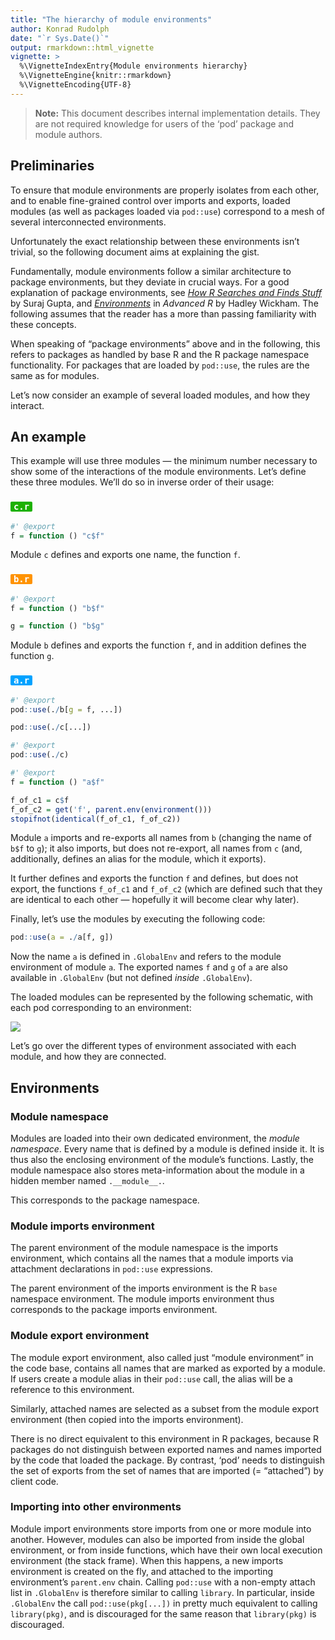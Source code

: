 ```yaml
---
title: "The hierarchy of module environments"
author: Konrad Rudolph
date: "`r Sys.Date()`"
output: rmarkdown::html_vignette
vignette: >
  %\VignetteIndexEntry{Module environments hierarchy}
  %\VignetteEngine{knitr::rmarkdown}
  %\VignetteEncoding{UTF-8}
---
```


> **Note:** This document describes internal implementation details. They are
> not required knowledge for users of the ‘pod’ package and module authors.

## Preliminaries

To ensure that module environments are properly isolates from each other, and to
enable fine-grained control over imports and exports, loaded modules (as well as
packages loaded via `pod::use`) correspond to a mesh of several interconnected
environments.

Unfortunately the exact relationship between these environments isn’t trivial,
so the following document aims at explaining the gist.

Fundamentally, module environments follow a similar architecture to package
environments, but they deviate in crucial ways. For a good explanation of
package environments, see [*How R Searches and Finds Stuff*](http://blog.obeautifulcode.com/R/How-R-Searches-And-Finds-Stuff/)
by Suraj Gupta, and [*Environments*](http://adv-r.had.co.nz/Environments.html)
in *Advanced R* by Hadley Wickham. The following assumes that the reader has a
more than passing familiarity with these concepts.

When speaking of “package environments” above and in the following, this refers
to packages as handled by base R and the R package namespace functionality. For
packages that are loaded by `pod::use`, the rules are the same as for modules.

Let’s now consider an example of several loaded modules, and how they interact.

## An example

This example will use three modules — the minimum number necessary to show some
of the interactions of the module environments. Let’s define these three
modules. We’ll do so in inverse order of their usage:

### <code><span style="background: #1DB100; color: white; padding: 0 5px; border-radius: 2px;">c.r</span></code>

```r
#' @export
f = function () "c$f"
```

Module `c` defines and exports one name, the function `f`.

### <code><span style="background: #FF9300; color: white; padding: 0 5px; border-radius: 2px;">b.r</span></code>

```r
#' @export
f = function () "b$f"

g = function () "b$g"
```

Module `b` defines and exports the function `f`, and in addition defines the
function `g`.

### <code><span style="background: #00A2FF; color: white; padding: 0 5px; border-radius: 2px;">a.r</span></code>

```r
#' @export
pod::use(./b[g = f, ...])

pod::use(./c[...])

#' @export
pod::use(./c)

#' @export
f = function () "a$f"

f_of_c1 = c$f
f_of_c2 = get('f', parent.env(environment()))
stopifnot(identical(f_of_c1, f_of_c2))
```

Module `a` imports and re-exports all names from `b` (changing the name of `b$f`
to `g`); it also imports, but does not re-export, all names from `c` (and,
additionally, defines an alias for the module, which it exports).

It further defines and exports the function `f` and defines, but does not
export, the functions `f_of_c1` and `f_of_c2` (which are defined such that they
are identical to each other — hopefully it will become clear why later).

Finally, let’s use the modules by executing the following code:

```r
pod::use(a = ./a[f, g])
```

Now the name `a` is defined in `.GlobalEnv` and refers to the module environment
of module `a`. The exported names `f` and `g` of `a` are also available in
`.GlobalEnv` (but not defined *inside* `.GlobalEnv`).

The loaded modules can be represented by the following schematic, with each pod
corresponding to an environment:

![](environment-schema.png)

Let’s go over the different types of environment associated with each module,
and how they are connected.

## Environments

### Module namespace

Modules are loaded into their own dedicated environment, the *module namespace*.
Every name that is defined by a module is defined inside it. It is thus also the
enclosing environment of the module’s functions. Lastly, the module namespace
also stores meta-information about the module in a hidden member named
`.__module__.`.

This corresponds to the package namespace.

### Module imports environment

The parent environment of the module namespace is the imports environment, which
contains all the names that a module imports via attachment declarations in
`pod::use` expressions.

The parent environment of the imports environment is the R `base` namespace
environment. The module imports environment thus corresponds to the package
imports environment.

### Module export environment

The module export environment, also called just “module environment” in the code
base, contains all names that are marked as exported by a module. If users
create a module alias in their `pod::use` call, the alias will be a reference to
this environment.

Similarly, attached names are selected as a subset from the module export
environment (then copied into the imports environment).

There is no direct equivalent to this environment in R packages, because R
packages do not distinguish between exported names and names imported by the
code that loaded the package. By contrast, ‘pod’ needs to distinguish the set of
exports from the set of names that are imported (= “attached”) by client code.

### Importing into other environments

Module import environments store imports from one or more module into another.
However, modules can also be imported from inside the global environment, or
from inside functions, which have their own local execution environment (the
stack frame). When this happens, a new imports environment is created on the
fly, and attached to the importing environment’s `parent.env` chain. Calling
`pod::use` with a non-empty attach list in `.GlobalEnv` is therefore similar to
calling `library`. In particular, inside `.GlobalEnv` the call
`pod::use(pkg[...])` in pretty much equivalent to calling `library(pkg)`, and is
discouraged for the same reason that `library(pkg)` is discouraged.
